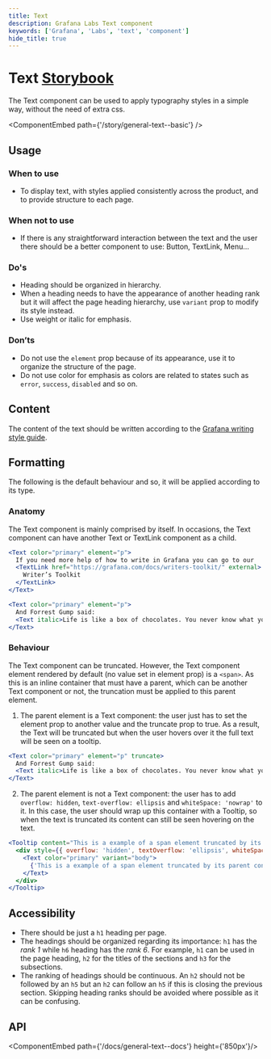 ```yaml
---
title: Text
description: Grafana Labs Text component
keywords: ['Grafana', 'Labs', 'text', 'component']
hide_title: true
---
```



# Text <Badge text='ready' color='green'></Badge> <a href='https://developers.grafana.com/ui/canary/index.html?path=/docs/general-text--docs' target='_blank' className='header-links'>Storybook <Icon name="external-link-alt"/> </a>

The Text component can be used to apply typography styles in a simple way, without the need of extra css.

<ComponentEmbed path={'/story/general-text--basic'} />

## Usage

### When to use
- To display text, with styles applied consistently across the product, and to provide structure to each page.

### When not to use
- If there is any straightforward interaction between the text and the user there should be a better component to use: Button, TextLink, Menu…

### Do's
- Heading should be organized in hierarchy.
- When a heading needs to have the appearance of another heading rank but it will affect the page heading hierarchy, use `variant` prop to modify its style instead.
- Use weight or italic for emphasis.

### Don’ts
- Do not use the `element` prop because of its appearance, use it to organize the structure of the page.
- Do not use color for emphasis as colors are related to states such as `error`, `success`, `disabled` and so on.

## Content
The content of the text should be written according to the [Grafana writing style guide](https://grafana.com/docs/writers-toolkit/write/style-guide/).

## Formatting
The following is the default behaviour and so, it will be applied according to its type.

### Anatomy
The Text component is mainly comprised by itself. In occasions, the Text component can have another Text or TextLink component as a child.

```jsx
<Text color="primary" element="p">
  If you need more help of how to write in Grafana you can go to our
  <TextLink href="https://grafana.com/docs/writers-toolkit/" external>
    Writer’s Toolkit
  </TextLink>
</Text>
```

```jsx
<Text color="primary" element="p">
  And Forrest Gump said:
  <Text italic>Life is like a box of chocolates. You never know what you're gonna get.</Text>
</Text>
```

### Behaviour
The Text component can be truncated. However, the Text component element rendered by default (no value set in element prop) is a `<span>`. As this is an inline container that must have a parent, which can be another Text component or not, the truncation must be applied to this parent element.

1. The parent element is a Text component: the user just has to set the element prop to another value and the truncate prop to true.
   As a result, the Text will be truncated but when the user hovers over it the full text will be seen on a tooltip.

```jsx
<Text color="primary" element="p" truncate>
  And Forrest Gump said:
  <Text italic>Life is like a box of chocolates. You never know what you're gonna get.</Text>
</Text>
```

2. The parent element is not a Text component: the user has to add `overflow: hidden`, `text-overflow: ellipsis` and `whiteSpace: 'nowrap'` to it. In this case, the user should wrap up this container with a Tooltip, so when the text is truncated its content can still be seen hovering on the text.

```jsx
<Tooltip content="This is a example of a span element truncated by its parent container">
  <div style={{ overflow: 'hidden', textOverflow: 'ellipsis', whiteSpace: 'nowrap' }}>
    <Text color="primary" variant="body">
      {'This is a example of a span element truncated by its parent container.'}
    </Text>
  </div>
</Tooltip>
```

## Accessibility
- There should be just a `h1` heading per page.
- The headings should be organized regarding its importance: `h1` has the _rank 1_ while `h6` heading has the _rank 6_. For example, `h1` can be used in the page heading, `h2` for the titles of the sections and `h3` for the subsections.
- The ranking of headings should be continuous. An `h2` should not be followed by an `h5` but an `h2` can follow an `h5` if this is closing the previous section. Skipping heading ranks should be avoided where possible as it can be confusing.

## API
<ComponentEmbed path={'/docs/general-text--docs'} height={'850px'}/>